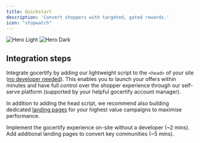 ```yaml
---
title: Quickstart
description: 'Convert shoppers with targeted, gated rewards.'
icon: "stopwatch"
---
```




<img
  className="block dark:hidden"
  src="/images/hero-example.png"
  alt="Hero Light"
/>
<img
  className="hidden dark:block"
  src="/images/hero-example.png"
  alt="Hero Dark"
/>

## Integration steps

Integrate gocertify by adding our <Tooltip tip="Our script is just 12kb and optimised for performance">lightweight script</Tooltip> to the `<head>` of your site ([no developer needed](integrateOnSite)). This enables you to launch your offers within minutes and have full control over the shopper experience through our self-serve platform (supported by your helpful gocertify account manager).

In addition to adding the head script, we recommend also building dedicated [landing pages](landingPages) for your highest value campaigns to maximise performance.

<CardGroup cols={2}>
  <Card
    title="Add gocertify script"
    icon="pen-to-square"
    href="integrateOnSite"
  >
    Implement the gocertify experience on-site without a developer (~2 mins).
  </Card>
  <Card
    title="Set up landing pages"
    icon="image"
    href="landingPages"
  >
    Add additional landing pages to convert key communities (~5 mins). 
  </Card>
</CardGroup>
